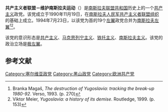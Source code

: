 {{共产党}}
'''共产主义者联盟－维护南斯拉夫运动'''（{{lang-sr|Савез комуниста - Покрет за Југославију|Savez komunista - Pokret za Jugoslaviju}}）是[[南斯拉夫联盟共和国|南斯拉夫联盟共和国]]历史上的一个[[共产主义|共产主义]]政党。该党成立于1990年11月19日，在[[南斯拉夫人民军共产主义者联盟组织|南斯拉夫人民军共产主义者联盟组织]]的基础上成立。1994年7月23日，以该党为首的19个[[左翼|左翼]]政党合并为[[南斯拉夫左翼|南斯拉夫左翼]]<ref>Branka Magaš, ''The destruction of Yugoslavia: tracking the break-up 1980-92''. Verso, 1993. (p. 270)</ref><ref>Viktor Meier, ''Yugoslavia: a history of its demise''. Routledge, 1999. (p. 153)</ref>。

该党的意识形态是[[共产主义|共产主义]]、[[马克思列宁主义|马克思列宁主义]]、[[铁托主义|铁托主义]]、[[南斯拉夫主义|南斯拉夫主义]]。该党的政治立场是[[极左翼|极左翼]]。

== 参考文献 ==
{{reflist}}

{{塞爾維亞政黨}}
{{Authority control}}

[[Category:塞尔维亚政党|Category:塞尔维亚政党]]
[[Category:黑山政党|Category:黑山政党]]
[[Category:欧洲共产党|Category:欧洲共产党]]
